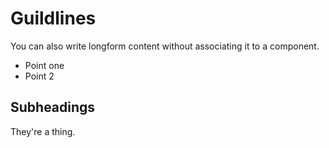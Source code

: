 
<Meta title="Docs Playing/0-Guidelines - MDX" />

# Guildlines

You can also write longform content without associating it to a component.

- Point one
- Point 2

## Subheadings

They're a thing.
